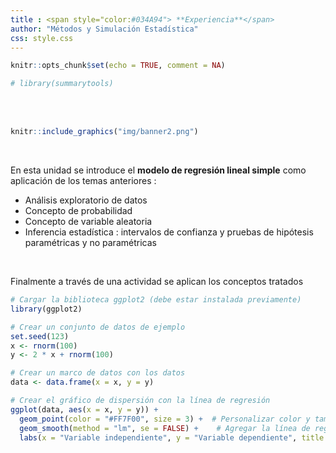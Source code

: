 ```yaml
---
title : <span style="color:#034A94"> **Experiencia**</span>
author: "Métodos y Simulación Estadística"
css: style.css
---
```




```r
knitr::opts_chunk$set(echo = TRUE, comment = NA)

# library(summarytools)

```



</br></br>

```r
knitr::include_graphics("img/banner2.png")
```

</br>

En esta unidad se introduce el **modelo de regresión lineal simple** como aplicación de los temas anteriores : 

* Análisis exploratorio de datos
* Concepto de probabilidad
* Concepto de variable aleatoria
* Inferencia estadística : intervalos de confianza y pruebas de hipótesis paramétricas y no paramétricas

</br>

Finalmente a través de una actividad se aplican los conceptos tratados


```r
# Cargar la biblioteca ggplot2 (debe estar instalada previamente)
library(ggplot2)

# Crear un conjunto de datos de ejemplo
set.seed(123)
x <- rnorm(100)
y <- 2 * x + rnorm(100)

# Crear un marco de datos con los datos
data <- data.frame(x = x, y = y)

# Crear el gráfico de dispersión con la línea de regresión
ggplot(data, aes(x = x, y = y)) +
  geom_point(color = "#FF7F00", size = 3) +  # Personalizar color y tamaño de los puntos
  geom_smooth(method = "lm", se = FALSE) +    # Agregar la línea de regresión
  labs(x = "Variable independiente", y = "Variable dependiente", title = "Regresión Lineal Simple")

```







